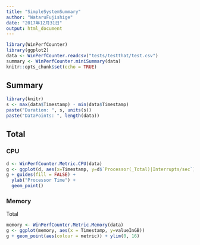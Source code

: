 ---
title: "SimpleSystemSummary"
author: "WataruFujishige"
date: "2017年12月31日"
output: html_document
---

```{r setup, include=FALSE}
library(WinPerfCounter)
library(ggplot2)
data <- WinPerfCounter.readcsv("tests/testthat/test.csv")
summary <- WinPerfCounter.miniSummary(data)
knitr::opts_chunk$set(echo = TRUE)
```

## Summary

```{r echo=FALSE, warning=FALSE, asis=TRUE}
library(knitr)
s <- max(data$Timestamp) - min(data$Timestamp)
paste("Duration: ", s, units(s))
paste("DataPoints: ", length(data))
```

## Total

### CPU

```{r, echo=FALSE}
d <- WinPerfCounter.Metric.CPU(data)
g <- ggplot(d, aes(x=Timestamp, y=d$`Processor(_Total)|Interrupts/sec`))
g + guides(fill = FALSE) + 
  ylab("Processor Time") + 
  geom_point()
```

### Memory

Total

```{r, echo=FALSE, warning=FALSE}
memory <- WinPerfCounter.Metric.Memory(data)
g <- ggplot(memory, aes(x = Timestamp, y=valueInGB))
g + geom_point(aes(colour = metric)) + ylim(0, 16)
```
